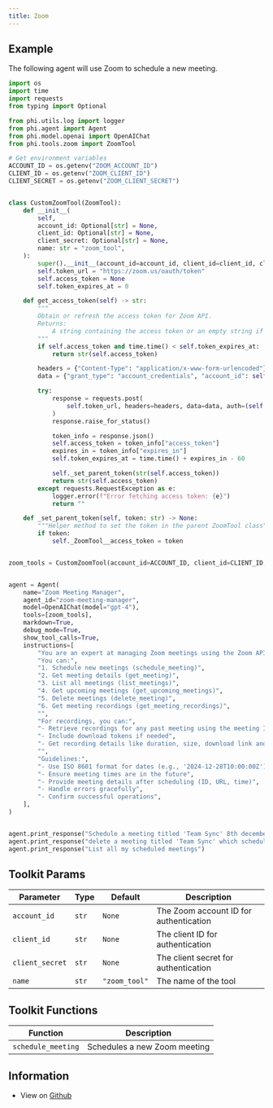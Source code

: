 ```yaml
---
title: Zoom
---
```


## Example

The following agent will use Zoom to schedule a new meeting.

```python cookbook/tools/zoom_tools.py
import os
import time
import requests
from typing import Optional

from phi.utils.log import logger
from phi.agent import Agent
from phi.model.openai import OpenAIChat
from phi.tools.zoom import ZoomTool

# Get environment variables
ACCOUNT_ID = os.getenv("ZOOM_ACCOUNT_ID")
CLIENT_ID = os.getenv("ZOOM_CLIENT_ID")
CLIENT_SECRET = os.getenv("ZOOM_CLIENT_SECRET")


class CustomZoomTool(ZoomTool):
    def __init__(
        self,
        account_id: Optional[str] = None,
        client_id: Optional[str] = None,
        client_secret: Optional[str] = None,
        name: str = "zoom_tool",
    ):
        super().__init__(account_id=account_id, client_id=client_id, client_secret=client_secret, name=name)
        self.token_url = "https://zoom.us/oauth/token"
        self.access_token = None
        self.token_expires_at = 0

    def get_access_token(self) -> str:
        """
        Obtain or refresh the access token for Zoom API.
        Returns:
            A string containing the access token or an empty string if token retrieval fails.
        """
        if self.access_token and time.time() < self.token_expires_at:
            return str(self.access_token)

        headers = {"Content-Type": "application/x-www-form-urlencoded"}
        data = {"grant_type": "account_credentials", "account_id": self.account_id}

        try:
            response = requests.post(
                self.token_url, headers=headers, data=data, auth=(self.client_id, self.client_secret)
            )
            response.raise_for_status()

            token_info = response.json()
            self.access_token = token_info["access_token"]
            expires_in = token_info["expires_in"]
            self.token_expires_at = time.time() + expires_in - 60

            self._set_parent_token(str(self.access_token))
            return str(self.access_token)
        except requests.RequestException as e:
            logger.error(f"Error fetching access token: {e}")
            return ""

    def _set_parent_token(self, token: str) -> None:
        """Helper method to set the token in the parent ZoomTool class"""
        if token:
            self._ZoomTool__access_token = token


zoom_tools = CustomZoomTool(account_id=ACCOUNT_ID, client_id=CLIENT_ID, client_secret=CLIENT_SECRET)


agent = Agent(
    name="Zoom Meeting Manager",
    agent_id="zoom-meeting-manager",
    model=OpenAIChat(model="gpt-4"),
    tools=[zoom_tools],
    markdown=True,
    debug_mode=True,
    show_tool_calls=True,
    instructions=[
        "You are an expert at managing Zoom meetings using the Zoom API.",
        "You can:",
        "1. Schedule new meetings (schedule_meeting)",
        "2. Get meeting details (get_meeting)",
        "3. List all meetings (list_meetings)",
        "4. Get upcoming meetings (get_upcoming_meetings)",
        "5. Delete meetings (delete_meeting)",
        "6. Get meeting recordings (get_meeting_recordings)",
        "",
        "For recordings, you can:",
        "- Retrieve recordings for any past meeting using the meeting ID",
        "- Include download tokens if needed",
        "- Get recording details like duration, size, download link and file types",
        "",
        "Guidelines:",
        "- Use ISO 8601 format for dates (e.g., '2024-12-28T10:00:00Z')",
        "- Ensure meeting times are in the future",
        "- Provide meeting details after scheduling (ID, URL, time)",
        "- Handle errors gracefully",
        "- Confirm successful operations",
    ],
)


agent.print_response("Schedule a meeting titled 'Team Sync' 8th december at 2 PM UTC for 45 minutes")
agent.print_response("delete a meeting titled 'Team Sync' which scheduled tomorrow at 2 PM UTC for 45 minutes")
agent.print_response("List all my scheduled meetings")
```

## Toolkit Params

| Parameter | Type | Default | Description |
|-----------|------|---------|-------------|
| `account_id` | `str` | `None` | The Zoom account ID for authentication |
| `client_id` | `str` | `None` | The client ID for authentication |
| `client_secret` | `str` | `None` | The client secret for authentication |
| `name` | `str` | `"zoom_tool"` | The name of the tool |

## Toolkit Functions

| Function | Description |
|----------|-------------|
| `schedule_meeting` | Schedules a new Zoom meeting |


## Information

- View on [Github](https://github.com/AgnoAgi/phidata/blob/main/phi/tools/zoom.py)
